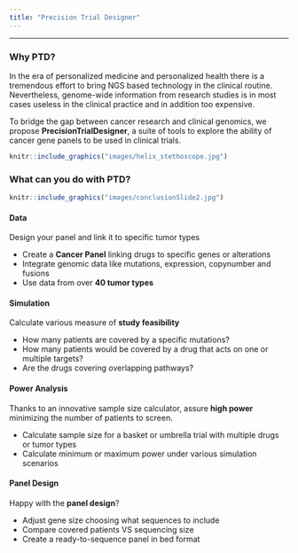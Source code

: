 ```yaml
---
title: "Precision Trial Designer"
---
```


------------------

<div class="row">
<div class="col-sm-6">

### Why PTD?

In the era of personalized medicine and personalized 
health there is a tremendous effort to bring NGS based 
technology in the clinical routine. Nevertheless, 
genome-wide information from research studies is in most 
cases useless in the clinical practice and in addition 
too expensive. 

To bridge the gap between cancer research 
and clinical genomics, we propose **PrecisionTrialDesigner**, 
a suite of tools to explore the ability of cancer gene panels 
to be used in clinical trials.

</div>
<div class="col-sm-6">

```r
knitr::include_graphics("images/helix_stethoscope.jpg")
```

</div>

### What can you do with PTD?

```r
knitr::include_graphics("images/conclusionSlide2.jpg")
```

#### Data

Design your panel and link it to specific tumor types

* Create a **Cancer Panel** linking drugs to specific genes or alterations
* Integrate genomic data like mutations, expression, copynumber and fusions
* Use data from over **40 tumor types**

#### Simulation

Calculate various measure of **study feasibility**

* How many patients are covered by a specific mutations? 
* How many patients would be covered by a drug that acts on one or multiple targets?
* Are the drugs covering overlapping pathways?

#### Power Analysis

Thanks to an innovative sample size calculator, assure **high power** minimizing the number of 
patients to screen.

* Calculate sample size for a basket or umbrella trial with multiple drugs or tumor types
* Calculate minimum or maximum power under various simulation scenarios

#### Panel Design

Happy with the **panel design**?

* Adjust gene size choosing what sequences to include
* Compare covered patients VS sequencing size
* Create a ready-to-sequence panel in bed format

